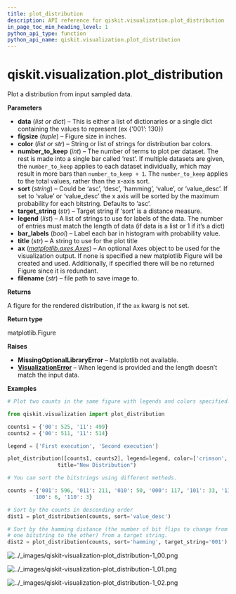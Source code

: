 ```yaml
---
title: plot_distribution
description: API reference for qiskit.visualization.plot_distribution
in_page_toc_min_heading_level: 1
python_api_type: function
python_api_name: qiskit.visualization.plot_distribution
---
```


<span id="qiskit-visualization-plot-distribution" />

# qiskit.visualization.plot\_distribution

<Function id="qiskit.visualization.plot_distribution" isDedicatedPage={true} github="https://github.com/qiskit/qiskit/tree/stable/0.24/qiskit/visualization/counts_visualization.py" signature="plot_distribution(data, figsize=(7, 5), color=None, number_to_keep=None, sort='asc', target_string=None, legend=None, bar_labels=True, title=None, ax=None, filename=None)">
  Plot a distribution from input sampled data.

  **Parameters**

  *   **data** (*list or dict*) – This is either a list of dictionaries or a single dict containing the values to represent (ex \{‘001’: 130})
  *   **figsize** (*tuple*) – Figure size in inches.
  *   **color** (*list or str*) – String or list of strings for distribution bar colors.
  *   **number\_to\_keep** (*int*) – The number of terms to plot per dataset. The rest is made into a single bar called ‘rest’. If multiple datasets are given, the `number_to_keep` applies to each dataset individually, which may result in more bars than `number_to_keep + 1`. The `number_to_keep` applies to the total values, rather than the x-axis sort.
  *   **sort** (*string*) – Could be ‘asc’, ‘desc’, ‘hamming’, ‘value’, or ‘value\_desc’. If set to ‘value’ or ‘value\_desc’ the x axis will be sorted by the maximum probability for each bitstring. Defaults to ‘asc’.
  *   **target\_string** (*str*) – Target string if ‘sort’ is a distance measure.
  *   **legend** (*list*) – A list of strings to use for labels of the data. The number of entries must match the length of data (if data is a list or 1 if it’s a dict)
  *   **bar\_labels** (*bool*) – Label each bar in histogram with probability value.
  *   **title** (*str*) – A string to use for the plot title
  *   **ax** ([*matplotlib.axes.Axes*](https://matplotlib.org/stable/api/_as_gen/matplotlib.axes.Axes.html#matplotlib.axes.Axes "(in Matplotlib v3.7.2)")) – An optional Axes object to be used for the visualization output. If none is specified a new matplotlib Figure will be created and used. Additionally, if specified there will be no returned Figure since it is redundant.
  *   **filename** (*str*) – file path to save image to.

  **Returns**

  A figure for the rendered distribution, if the `ax` kwarg is not set.

  **Return type**

  matplotlib.Figure

  **Raises**

  *   **MissingOptionalLibraryError** – Matplotlib not available.
  *   [**VisualizationError**](qiskit.visualization.VisualizationError "qiskit.visualization.VisualizationError") – When legend is provided and the length doesn’t match the input data.

  **Examples**

  ```python
  # Plot two counts in the same figure with legends and colors specified.

  from qiskit.visualization import plot_distribution

  counts1 = {'00': 525, '11': 499}
  counts2 = {'00': 511, '11': 514}

  legend = ['First execution', 'Second execution']

  plot_distribution([counts1, counts2], legend=legend, color=['crimson','midnightblue'],
                  title="New Distribution")

  # You can sort the bitstrings using different methods.

  counts = {'001': 596, '011': 211, '010': 50, '000': 117, '101': 33, '111': 8,
          '100': 6, '110': 3}

  # Sort by the counts in descending order
  dist1 = plot_distribution(counts, sort='value_desc')

  # Sort by the hamming distance (the number of bit flips to change from
  # one bitstring to the other) from a target string.
  dist2 = plot_distribution(counts, sort='hamming', target_string='001')
  ```

  ![../\_images/qiskit-visualization-plot\_distribution-1\_00.png](/images/api/qiskit/0.43/qiskit-visualization-plot_distribution-1_00.png)

  ![../\_images/qiskit-visualization-plot\_distribution-1\_01.png](/images/api/qiskit/0.43/qiskit-visualization-plot_distribution-1_01.png)

  ![../\_images/qiskit-visualization-plot\_distribution-1\_02.png](/images/api/qiskit/0.43/qiskit-visualization-plot_distribution-1_02.png)
</Function>

